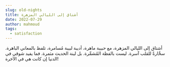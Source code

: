 ```yaml
---
slug: old-nights
title: أشتاق إلى الليالي المزهرة
date: 2022-07-29
author: mahmoud
tags:
  - satisfaction
---
```

أشتاق إلى الليالي المزهرة، مع حبيبة ماهرة، أديبة لبيبة مُسامرة، تلفظ بالمعاني الباهرة. سحَّارةٌ للقلب آسرة. ليست بالفظة المُشمِّرة. بل لينة الحديث مثمرة. فما يفيد شوقي في الدنيا إن كانت هي في الآخرة!